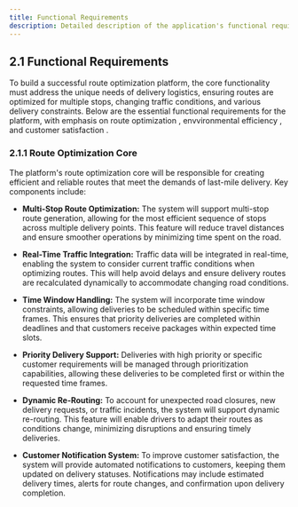 ```yaml
---
title: Functional Requirements
description: Detailed description of the application's functional requirements, focusing on the core routing and optimization features
---
```


## 2.1 Functional Requirements

To build a successful route optimization platform, the core functionality must address the unique needs of delivery logistics, ensuring routes are optimized for multiple stops, changing traffic conditions, and various delivery constraints. Below are the essential functional requirements for the platform, with emphasis on route optimization , envvironmental efficiency , and customer satisfaction .

### 2.1.1 Route Optimization Core

The platform's route optimization core will be responsible for creating efficient and reliable routes that meet the demands of last-mile delivery. Key components include:

- **Multi-Stop Route Optimization:** The system will support multi-stop route generation, allowing for the most efficient sequence of stops across multiple delivery points. This feature will reduce travel distances and ensure smoother operations by minimizing time spent on the road.

- **Real-Time Traffic Integration:** Traffic data will be integrated in real-time, enabling the system to consider current traffic conditions when optimizing routes. This will help avoid delays and ensure delivery routes are recalculated dynamically to accommodate changing road conditions.

- **Time Window Handling:** The system will incorporate time window constraints, allowing deliveries to be scheduled within specific time frames. This ensures that priority deliveries are completed within deadlines and that customers receive packages within expected time slots.

- **Priority Delivery Support:** Deliveries with high priority or specific customer requirements will be managed through prioritization capabilities, allowing these deliveries to be completed first or within the requested time frames.

- **Dynamic Re-Routing:** To account for unexpected road closures, new delivery requests, or traffic incidents, the system will support dynamic re-routing. This feature will enable drivers to adapt their routes as conditions change, minimizing disruptions and ensuring timely deliveries.

- **Customer Notification System:** To improve customer satisfaction, the system will provide automated notifications to customers, keeping them updated on delivery statuses. Notifications may include estimated delivery times, alerts for route changes, and confirmation upon delivery completion.


